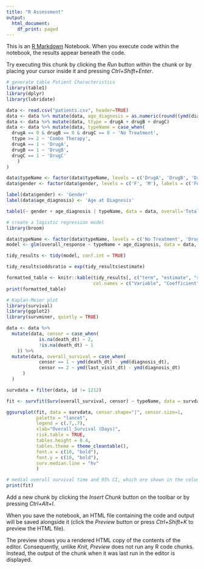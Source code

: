 ---
title: "R Assessment"
output:
  html_document:
    df_print: paged
---

This is an [R Markdown](http://rmarkdown.rstudio.com) Notebook. When you execute code within the notebook, the results appear beneath the code. 

Try executing this chunk by clicking the *Run* button within the chunk or by placing your cursor inside it and pressing *Ctrl+Shift+Enter*. 

```{r}
# generate table Patient Characteristics
library(table1)
library(dplyr)
library(lubridate)

data <- read.csv("patients.csv", header=TRUE)
data <- data %>% mutate(data, age_diagnosis = as.numeric(round((ymd(diagnosis_dt) - ymd(birth_dt))/365.25, 2)) )
data <- data %>% mutate(data, ttype = drugA + drugB + drugC)
data <- data %>% mutate(data, typeName = case_when(
  drugA == 0 & drugB == 0 & drugC == 0 ~ 'No Treatment',
  ttype >= 2 ~ 'Combo Therapy',
  drugA == 1 ~ 'DrugA',
  drugB == 1 ~ 'DrugB',
  drugC == 1 ~ 'DrugC'
    )
)

data$typeName <- factor(data$typeName, levels = c('DrugA', 'DrugB', 'DrugC', 'Combo Therapy', 'No Treatment'))
data$gender <- factor(data$gender, levels = c('F', 'M'), labels = c('Female', 'Male') )

label(data$gender) <- 'Gender'
label(data$age_diagnosis) <- 'Age at Diagnosis'

table1(~ gender + age_diagnosis | typeName, data = data, overall='Total', render.continuous = c( .="Median [Q1, Q3]",  .="Mean (SD)") )
```

```{r}
# create a logistic regression model
library(broom)

data$typeName <- factor(data$typeName, levels = c('No Treatment', 'DrugA', 'DrugB', 'DrugC', 'Combo Therapy'))
model <- glm(overall_response ~ typeName + age_diagnosis, data = data, family = binomial(link = 'logit'))

tidy_results <- tidy(model, conf.int = TRUE)

tidy_results$oddsratio = exp(tidy_results$estimate)

formatted_table <- knitr::kable(tidy_results[, c("term", "estimate", "std.error", "oddsratio", "conf.low", "conf.high", "p.value")],
                                col.names = c("Variable", "Coefficient", "Std. Error", "Odds Ratio", "95% CI (Lower)", "95% CI (Upper)", "P-value"))
print(formatted_table)
```

```{r}
# Kaplan-Meier plot
library(survival)
library(ggplot2)
library(survminer, quietly = TRUE)

data <- data %>% 
  mutate(data, censor = case_when(
            is.na(death_dt) ~ 2,
            !is.na(death_dt) ~ 1
    )) %>%
  mutate(data, overall_survival = case_when(
            censor == 1 ~ ymd(death_dt) - ymd(diagnosis_dt),     
            censor == 2 ~ ymd(last_visit_dt) - ymd(diagnosis_dt)
      )
  )

survdata = filter(data, id != 1212)

fit <- survfit(Surv(overall_survival, censor) ~ typeName, data = survdata)

ggsurvplot(fit, data = survdata, censor.shape="|", censor.size=1, 
           palette = "lancet", 
           legend = c(.7,.7), 
           xlab="Overall_Survival (Days)",
           risk.table = TRUE, 
           tables.height = 0.4,
           tables.theme = theme_cleantable(),
           font.x = c(10, "bold"),
           font.y = c(10, "bold"),
           surv.median.line = "hv"
           )

```



```{r}
# medial overall survival time and 95% CI, which are shown in the columns: median, 0.95LCL, 0.95UCL
print(fit)

```



Add a new chunk by clicking the *Insert Chunk* button on the toolbar or by pressing *Ctrl+Alt+I*.

When you save the notebook, an HTML file containing the code and output will be saved alongside it (click the *Preview* button or press *Ctrl+Shift+K* to preview the HTML file).

The preview shows you a rendered HTML copy of the contents of the editor. Consequently, unlike *Knit*, *Preview* does not run any R code chunks. Instead, the output of the chunk when it was last run in the editor is displayed.
